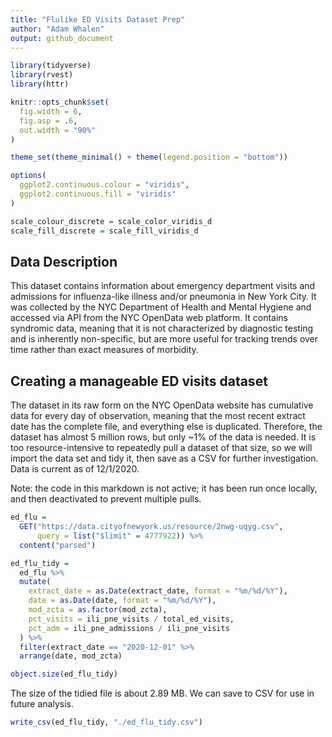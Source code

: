```yaml
---
title: "Flulike ED Visits Dataset Prep"
author: "Adam Whalen"
output: github_document
---
```


```r
library(tidyverse)
library(rvest)
library(httr)

knitr::opts_chunk$set(
  fig.width = 6,
  fig.asp = .6,
  out.width = "90%"
)

theme_set(theme_minimal() + theme(legend.position = "bottom"))

options(
  ggplot2.continuous.colour = "viridis",
  ggplot2.continuous.fill = "viridis"
)

scale_colour_discrete = scale_color_viridis_d
scale_fill_discrete = scale_fill_viridis_d
```

## Data Description

This dataset contains information about emergency department visits and admissions for influenza-like illness and/or pneumonia in New York City. It was collected by the NYC Department of Health and Mental Hygiene and accessed via API from the NYC OpenData web platform. It contains syndromic data, meaning that it is not characterized by diagnostic testing and is inherently non-specific, but are more useful for tracking trends over time rather than exact measures of morbidity.

## Creating a manageable ED visits dataset

The dataset in its raw form on the NYC OpenData website has cumulative data for every day of observation, meaning that the most recent extract date has the complete file, and everything else is duplicated. Therefore, the dataset has almost 5 million rows, but only ~1% of the data is needed. It is too resource-intensive to repeatedly pull a dataset of that size, so we will import the data set and tidy it, then save as a CSV for further investigation. Data is current as of 12/1/2020.

Note: the code in this markdown is not active; it has been run once locally, and then deactivated to prevent multiple pulls. 

```r
ed_flu = 
  GET("https://data.cityofnewyork.us/resource/2nwg-uqyg.csv",
      query = list("$limit" = 4777922)) %>% 
  content("parsed") 

ed_flu_tidy = 
  ed_flu %>% 
  mutate(
    extract_date = as.Date(extract_date, format = "%m/%d/%Y"),
    date = as.Date(date, format = "%m/%d/%Y"),
    mod_zcta = as.factor(mod_zcta), 
    pct_visits = ili_pne_visits / total_ed_visits,
    pct_adm = ili_pne_admissions / ili_pne_visits
  ) %>% 
  filter(extract_date == "2020-12-01" %>% 
  arrange(date, mod_zcta)

object.size(ed_flu_tidy)
```

The size of the tidied file is about 2.89 MB. We can save to CSV for use in future analysis.

```r
write_csv(ed_flu_tidy, "./ed_flu_tidy.csv")
```



